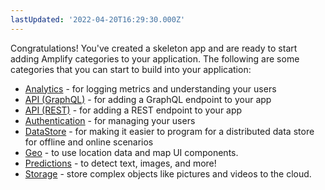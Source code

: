 ```yaml
---
lastUpdated: '2022-04-20T16:29:30.000Z'
---
```

Congratulations!  You've created a skeleton app and are ready to start adding Amplify categories to your application.  The following are some categories that you can start to build into your application:

* [Analytics](/lib/analytics/getting-started) - for logging metrics and understanding your users
* [API (GraphQL)](/lib/graphqlapi/getting-started) - for adding a GraphQL endpoint to your app
* [API (REST)](/lib/restapi/getting-started) - for adding a REST endpoint to your app
* [Authentication](/lib/auth/getting-started) - for managing your users
* [DataStore](/lib/datastore/getting-started) - for making it easier to program for a distributed data store for offline and online scenarios
* [Geo](/lib/geo/getting-started) - to use location data and map UI components.
* [Predictions](/lib/predictions/getting-started) - to detect text, images, and more!
* [Storage](/lib/storage/getting-started) - store complex objects like pictures and videos to the cloud.
